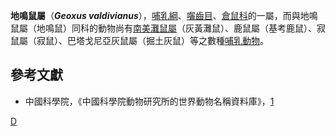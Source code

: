 {{Speciesbox 
| name = 地鸣鼠
| taxon = Geoxus valdivianus
| status = LR/lc | status_system = IUCN2.3
| authority = ([[Rodolfo_Amando_Philippi|Philippi]], 1858)
}}

'''地鳴鼠屬'''（'''''Geoxus valdivianus'''''），[[哺乳綱|哺乳綱]]、[[囓齒目|囓齒目]]、[[倉鼠科|倉鼠科]]的一屬，而與地鳴鼠屬（地鳴鼠）同科的動物尚有[[南美灘鼠屬|南美灘鼠屬]]（灰黃灘鼠）、鹿鼠屬（基考鹿鼠）、寂鼠屬（寂鼠）、巴塔戈尼亞灰鼠屬（掘土灰鼠）等之數種[[哺乳動物|哺乳動物]]。
== 參考文獻 ==
* 中國科學院，《中國科學院動物研究所的世界動物名稱資料庫》，[https://web.archive.org/web/20050718232917/http://vzd.brim.ac.cn/division/fauna/index.asp]
{{Taxonbar|from=Q914271}}

[[Category:地鳴鼠屬|D]]